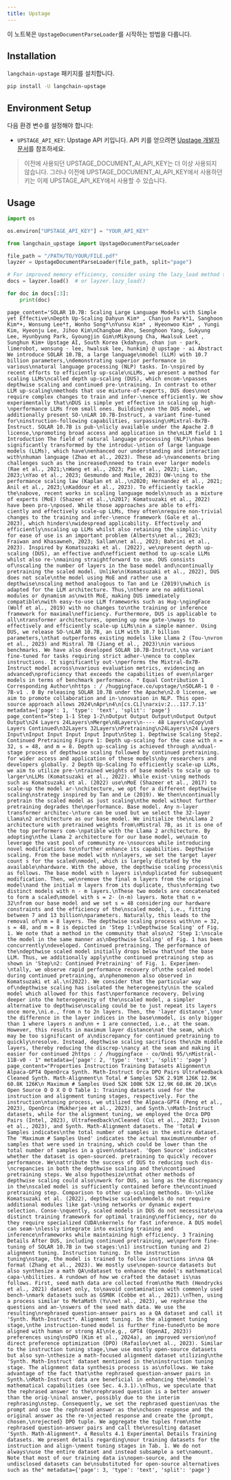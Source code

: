 ```yaml
---
title: Upstage
---
```


이 노트북은 `UpstageDocumentParseLoader`를 시작하는 방법을 다룹니다.

## Installation

`langchain-upstage` 패키지를 설치합니다.

```bash
pip install -U langchain-upstage
```

## Environment Setup

다음 환경 변수를 설정해야 합니다:

- `UPSTAGE_API_KEY`: Upstage API 키입니다. API 키를 얻으려면 [Upstage 개발자 문서](https://developers.upstage.ai/docs/getting-started/quick-start)를 참조하세요.

> 이전에 사용되던 UPSTAGE_DOCUMENT_AI_API_KEY는 더 이상 사용되지 않습니다. 그러나 이전에 UPSTAGE_DOCUMENT_AI_API_KEY에서 사용하던 키는 이제 UPSTAGE_API_KEY에서 사용할 수 있습니다.

## Usage

```python
import os

os.environ["UPSTAGE_API_KEY"] = "YOUR_API_KEY"
```

```python
from langchain_upstage import UpstageDocumentParseLoader

file_path = "/PATH/TO/YOUR/FILE.pdf"
layzer = UpstageDocumentParseLoader(file_path, split="page")

# For improved memory efficiency, consider using the lazy_load method to load documents page by page.
docs = layzer.load()  # or layzer.lazy_load()

for doc in docs[:3]:
    print(doc)
```

```output
page_content='SOLAR 10.7B: Scaling Large Language Models with Simple yet Effective\nDepth Up-Scaling Dahyun Kim* , Chanjun Park*1, Sanghoon Kim*+, Wonsung Lee*†, Wonho Song*\nYunsu Kim* , Hyeonwoo Kim* , Yungi Kim, Hyeonju Lee, Jihoo Kim\nChangbae Ahn, Seonghoon Yang, Sukyung Lee, Hyunbyung Park, Gyoungjin Gim\nMikyoung Cha, Hwalsuk Leet , Sunghun Kim+ Upstage AI, South Korea {kdahyun, chan jun · park, limerobot, wonsung · lee, hwalsuk lee, hunkim} @ upstage · ai Abstract We introduce SOLAR 10.7B, a large language\nmodel (LLM) with 10.7 billion parameters,\ndemonstrating superior performance in various\nnatural language processing (NLP) tasks. In-\nspired by recent efforts to efficiently up-scale\nLLMs, we present a method for scaling LLMs\ncalled depth up-scaling (DUS), which encom-\npasses depthwise scaling and continued pre-\ntraining. In contrast to other LLM up-scaling\nmethods that use mixture-of-experts, DUS does\nnot require complex changes to train and infer-\nence efficiently. We show experimentally that\nDUS is simple yet effective in scaling up high-\nperformance LLMs from small ones. Building\non the DUS model, we additionally present SO-\nLAR 10.7B-Instruct, a variant fine-tuned for\ninstruction-following capabilities, surpassing\nMixtral-8x7B-Instruct. SOLAR 10.7B is pub-\nlicly available under the Apache 2.0 license,\npromoting broad access and application in the\nLLM field 1 1 Introduction The field of natural language processing (NLP)\nhas been significantly transformed by the introduc-\ntion of large language models (LLMs), which have\nenhanced our understanding and interaction with\nhuman language (Zhao et al., 2023). These ad-\nvancements bring challenges such as the increased\nneed to train ever larger models (Rae et al., 2021;\nWang et al., 2023; Pan et al., 2023; Lian, 2023;\nYao et al., 2023; Gesmundo and Maile, 2023) OW-\ning to the performance scaling law (Kaplan et al.,\n2020; Hernandez et al., 2021; Anil et al., 2023;\nKaddour et al., 2023). To efficiently tackle the\nabove, recent works in scaling language models\nsuch as a mixture of experts (MoE) (Shazeer et al.,\n2017; Komatsuzaki et al., 2022) have been pro-\nposed. While those approaches are able to effi- ciently and effectively scale-up LLMs, they often\nrequire non-trivial changes to the training and infer-\nence framework (Gale et al., 2023), which hinders\nwidespread applicability. Effectively and efficiently\nscaling up LLMs whilst also retaining the simplic-\nity for ease of use is an important problem (Alberts\net al., 2023; Fraiwan and Khasawneh, 2023; Sallam\net al., 2023; Bahrini et al., 2023). Inspired by Komatsuzaki et al. (2022), we\npresent depth up-scaling (DUS), an effective and\nefficient method to up-scale LLMs whilst also re-\nmaining straightforward to use. DUS consists of\nscaling the number of layers in the base model and\ncontinually pretraining the scaled model. Unlike\n(Komatsuzaki et al., 2022), DUS does not scale\nthe model using MoE and rather use a depthwise\nscaling method analogous to Tan and Le (2019)\nwhich is adapted for the LLM architecture. Thus,\nthere are no additional modules or dynamism as\nwith MoE, making DUS immediately compatible\nwith easy-to-use LLM frameworks such as Hug-\ngingFace (Wolf et al., 2019) with no changes to\nthe training or inference framework for maximal\nefficiency. Furthermore, DUS is applicable to all\ntransformer architectures, opening up new gate-\nways to effectively and efficiently scale-up LLMs\nin a simple manner. Using DUS, we release SO-\nLAR 10.7B, an LLM with 10.7 billion parameters,\nthat outperforms existing models like Llama 2 (Tou-\nvron et al., 2023) and Mistral 7B (Jiang et al., 2023)\nin various benchmarks. We have also developed SOLAR 10.7B-Instruct,\na variant fine-tuned for tasks requiring strict adher-\nence to complex instructions. It significantly out-\nperforms the Mixtral-8x7B-Instruct model across\nvarious evaluation metrics, evidencing an advanced\nproficiency that exceeds the capabilities of even\nlarger models in terms of benchmark performance. * Equal Contribution 1 Corresponding Author\nhttps : / /huggingface.co/upstage/\nSOLAR-1 0 · 7B-v1 . 0 By releasing SOLAR 10.7B under the Apache\n2.0 license, we aim to promote collaboration and in-\nnovation in NLP. This open-source approach allows 2024\nApr\n4\n[cs.CL]\narxiv:2...117.7.13' metadata={'page': 1, 'type': 'text', 'split': 'page'}
page_content="Step 1-1 Step 1-2\nOutput Output Output\nOutput Output Output\n24 Layers 24Layers\nMerge\n8Layers\n---- 48 Layers\nCopy\n8 Layers Continued\n32Layers 32Layers\nPretraining\n24Layers\n24 Layers Input\nInput Input Input Input Input\nStep 1. Depthwise Scaling Step2. Continued Pretraining Figure 1: Depth up-scaling for the case with n = 32, s = 48, and m = 8. Depth up-scaling is achieved through a\ndual-stage process of depthwise scaling followed by continued pretraining. for wider access and application of these models\nby researchers and developers globally. 2 Depth Up-Scaling To efficiently scale-up LLMs, we aim to utilize pre-\ntrained weights of base models to scale up to larger\nLLMs (Komatsuzaki et al., 2022). While exist-\ning methods such as Komatsuzaki et al. (2022) use\nMoE (Shazeer et al., 2017) to scale-up the model ar-\nchitecture, we opt for a different depthwise scaling\nstrategy inspired by Tan and Le (2019). We then\ncontinually pretrain the scaled model as just scaling\nthe model without further pretraining degrades the\nperformance. Base model. Any n-layer transformer architec-\nture can be used but we select the 32-layer Llama\n2 architecture as our base model. We initialize the\nLlama 2 architecture with pretrained weights from\nMistral 7B, as it is one of the top performers com-\npatible with the Llama 2 architecture. By adopting\nthe Llama 2 architecture for our base model, we\naim to leverage the vast pool of community re-\nsources while introducing novel modifications to\nfurther enhance its capabilities. Depthwise scaling. From the base model with n\nlayers, we set the target layer count s for the scaled\nmodel, which is largely dictated by the available\nhardware. With the above, the depthwise scaling process\nis as follows. The base model with n layers is\nduplicated for subsequent modification. Then, we\nremove the final m layers from the original model\nand the initial m layers from its duplicate, thus\nforming two distinct models with n - m layers.\nThese two models are concatenated to form a scaled\nmodel with s = 2· (n-m) layers. Note that n = 32\nfrom our base model and we set s = 48 considering our hardware constraints and the efficiency of the\nscaled model, i.e., fitting between 7 and 13 billion\nparameters. Naturally, this leads to the removal of\nm = 8 layers. The depthwise scaling process with\nn = 32, s = 48, and m = 8 is depicted in 'Step 1:\nDepthwise Scaling' of Fig. 1. We note that a method in the community that also\n2 'Step 1:\nscale the model in the same manner as\nDepthwise Scaling' of Fig. 1 has been concurrently\ndeveloped. Continued pretraining. The performance of the\ndepthwise scaled model initially drops below that\nof the base LLM. Thus, we additionally apply\nthe continued pretraining step as shown in 'Step\n2: Continued Pretraining' of Fig. 1. Experimen-\ntally, we observe rapid performance recovery of\nthe scaled model during continued pretraining, a\nphenomenon also observed in Komatsuzaki et al.\n(2022). We consider that the particular way of\ndepthwise scaling has isolated the heterogeneity\nin the scaled model which allowed for this fast\nperformance recovery. Delving deeper into the heterogeneity of the\nscaled model, a simpler alternative to depthwise\nscaling could be to just repeat its layers once more,\ni.e., from n to 2n layers. Then, the 'layer distance',\nor the difference in the layer indices in the base\nmodel, is only bigger than 1 where layers n and\nn + 1 are connected, i.e., at the seam. However, this results in maximum layer distance\nat the seam, which may be too significant of a\ndiscrepancy for continued pretraining to quickly\nresolve. Instead, depthwise scaling sacrifices the\n2m middle layers, thereby reducing the discrep-\nancy at the seam and making it easier for continued 2https : / /huggingface · co/Undi 95/\nMistral-11B-v0 · 1" metadata={'page': 2, 'type': 'text', 'split': 'page'}
page_content="Properties Instruction Training Datasets Alignment\n Alpaca-GPT4 OpenOrca Synth. Math-Instruct Orca DPO Pairs Ultrafeedback Cleaned Synth. Math-Alignment\n Total # Samples 52K 2.91M 126K 12.9K 60.8K 126K\n Maximum # Samples Used 52K 100K 52K 12.9K 60.8K 20.1K\n Open Source O O X O O Table 1: Training datasets used for the instruction and alignment tuning stages, respectively. For the instruction\ntuning process, we utilized the Alpaca-GPT4 (Peng et al., 2023), OpenOrca (Mukherjee et al., 2023), and Synth.\nMath-Instruct datasets, while for the alignment tuning, we employed the Orca DPO Pairs (Intel, 2023), Ultrafeedback\nCleaned (Cui et al., 2023; Ivison et al., 2023), and Synth. Math-Alignment datasets. The 'Total # Samples indicates\nthe total number of samples in the entire dataset. The 'Maximum # Samples Used' indicates the actual maximum\nnumber of samples that were used in training, which could be lower than the total number of samples in a given\ndataset. 'Open Source' indicates whether the dataset is open-sourced. pretraining to quickly recover performance. We\nattribute the success of DUS to reducing such dis-\ncrepancies in both the depthwise scaling and the\ncontinued pretraining steps. We also hypothesize\nthat other methods of depthwise scaling could also\nwork for DUS, as long as the discrepancy in the\nscaled model is sufficiently contained before the\ncontinued pretraining step. Comparison to other up-scaling methods. Un-\nlike Komatsuzaki et al. (2022), depthwise scaled\nmodels do not require additional modules like gat-\ning networks or dynamic expert selection. Conse-\nquently, scaled models in DUS do not necessitate\na distinct training framework for optimal training\nefficiency, nor do they require specialized CUDA\nkernels for fast inference. A DUS model can seam-\nlessly integrate into existing training and inference\nframeworks while maintaining high efficiency. 3 Training Details After DUS, including continued pretraining, we\nperform fine-tuning of SOLAR 10.7B in two stages:\n1) instruction tuning and 2) alignment tuning. Instruction tuning. In the instruction tuning\nstage, the model is trained to follow instructions in\na QA format (Zhang et al., 2023). We mostly use\nopen-source datasets but also synthesize a math QA\ndataset to enhance the model's mathematical capa-\nbilities. A rundown of how we crafted the dataset is\nas follows. First, seed math data are collected from\nthe Math (Hendrycks et al., 2021) dataset only, to\navoid contamination with commonly used bench-\nmark datasets such as GSM8K (Cobbe et al., 2021).\nThen, using a process similar to MetaMath (Yu\net al., 2023), we rephrase the questions and an-\nswers of the seed math data. We use the resulting\nrephrased question-answer pairs as a QA dataset and call it 'Synth. Math-Instruct*. Alignment tuning. In the alignment tuning stage,\nthe instruction-tuned model is further fine-tuned\nto be more aligned with human or strong AI\n(e.g., GPT4 (OpenAI, 2023)) preferences using\nsDPO (Kim et al., 2024a), an improved version\nof direct preference optimization (DPO) (Rafailov\net al., 2023). Similar to the instruction tuning stage,\nwe use mostly open-source datasets but also syn-\nthesize a math-focused alignment dataset utilizing\nthe 'Synth. Math-Instruct' dataset mentioned in the\ninstruction tuning stage. The alignment data synthesis process is as\nfollows. We take advantage of the fact that\nthe rephrased question-answer pairs in Synth.\nMath-Instruct data are beneficial in enhancing the\nmodel's mathematical capabilities (see Sec. 4.3.1).\nThus, we speculate that the rephrased answer to the\nrephrased question is a better answer than the orig-\ninal answer, possibly due to the interim rephrasing\nstep. Consequently, we set the rephrased question\nas the prompt and use the rephrased answer as the\nchosen response and the original answer as the re-\njected response and create the {prompt, chosen,\nrejected} DPO tuple. We aggregate the tuples from\nthe rephrased question-answer pairs and call the\nresulting dataset 'Synth. Math-Alignment*. 4 Results 4.1 Experimental Details Training datasets. We present details regarding\nour training datasets for the instruction and align-\nment tuning stages in Tab. 1. We do not always\nuse the entire dataset and instead subsample a set\namount. Note that most of our training data is\nopen-source, and the undisclosed datasets can be\nsubstituted for open-source alternatives such as the" metadata={'page': 3, 'type': 'text', 'split': 'page'}
```